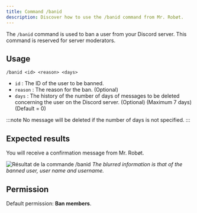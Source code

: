 ```yaml
---
title: Command /banid
description: Discover how to use the /banid command from Mr. Robøt.
---
```


The `/banid` command is used to ban a user from your Discord server.
This command is reserved for server moderators.

## Usage

```
/banid <id> <reason> <days>
```

- `id` : The ID of the user to be banned.
- `reason` : The reason for the ban. (Optional)
- `days` : The history of the number of days of messages to be deleted concerning the user on the Discord server. (Optional) (Maximum 7 days) (Default = 0) 

:::note
No message will be deleted if the number of days is not specified.
:::

## Expected results

You will receive a confirmation message from Mr. Robøt.

![Résultat de la commande /banid](/img/banid-result.png)
*The blurred information is that of the banned user, user name and username.*

## Permission

Default permission: **Ban members**.
